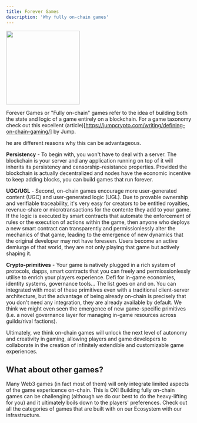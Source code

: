```yaml
---
title: Forever Games
description: 'Why fully on-chain games'
---
```


<img height="200" src="/images/space_wanderer.png" />

Forever Games or "Fully on-chain" games refer to the idea of building both the state and logic of a game entirely on a blockchain. For a game taxonomy check out this excellent (article)[https://jumpcrypto.com/writing/defining-on-chain-gaming/] by Jump. 

he are different reasons why this can be advantageous.


**Persistency** - To begin with, you won't have to deal with a server. The blockchain is your server and any application running on top of it will inherits its persistency and censorship-resistance properties. Provided the blockchain is actually decentralized and nodes have the economic incentive to keep adding blocks, you can build games that run forever. 

**UGC/UGL** - Second, on-chain games encourage more user-generated content (UGC) and user-generated logic (UGL). Due to provable ownership and verifiable traceability, it's very easy for creators to be entitled royalties, revenue-share or microtransactions for the contente they add to your game. If the logic is executed by smart contracts that automate the enforcement of rules or the execution of actions within the game, then anyone who deploys a new smart contract can transparently and permissionlessly alter the mechanics of that game, leading to the emergence of new dynamics that the original developer may not have foreseen. Users become an active demiurge of that world, they are not only playing that game but actively shaping it.

**Crypto-primitives** - Your game is natively plugged in a rich system of protocols, dapps, smart contracts that you can freely and permiossionlessly utilise to enrich your players experience. Defi for in-game economies, identity systems, governance tools... The list goes on and on. You can integrated with most of these primitives even with a traditional client-server architecture, but the advantage of being already on-chain is precisely that you don't need any integration, they are already available by default. We think we might even seen the emergence of new game-specific primitives (i.e. a novel governance layer for managing in-game resources across guilds/rival factions).

Ultimately, we think on-chain games will unlock the next level of autonomy and creativity in gaming, allowing players and game developers to collaborate in the creation of infinitely extendible and customizable game experiences. 

## What about other games?

Many Web3 games (in fact most of them) will only integrate limited aspects of the game expericence on-chain. This is OK! 
Building fully on-chain games can be challenging (although we do our best to do the heavy-lifting for you) and it ultimately boils down to the players' preferences. Check out all the categories of games that are built with on our Ecosystem with our infrastructure.

